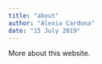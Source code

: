 ---
title: "about"
author: "Alexia Cardona"
date: "15 July 2019"
---

More about this website.

